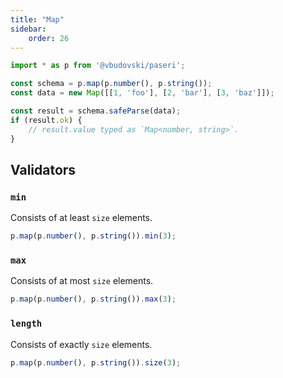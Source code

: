 ```yaml
---
title: "Map"
sidebar:
    order: 26
---
```


```typescript
import * as p from '@vbudovski/paseri';

const schema = p.map(p.number(), p.string());
const data = new Map([[1, 'foo'], [2, 'bar'], [3, 'baz']]);

const result = schema.safeParse(data);
if (result.ok) {
    // result.value typed as `Map<number, string>`.
}
```

## Validators

### `min`

Consists of at least `size` elements.

```typescript
p.map(p.number(), p.string()).min(3);
```

### `max`

Consists of at most `size` elements.

```typescript
p.map(p.number(), p.string()).max(3);
```

### `length`

Consists of exactly `size` elements.

```typescript
p.map(p.number(), p.string()).size(3);
```

